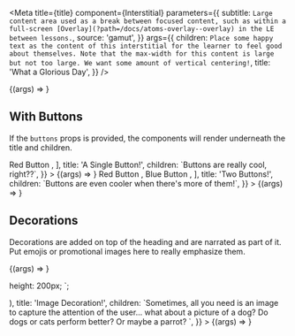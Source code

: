 
<Meta
  title={title}
  component={Interstitial}
  parameters={{
    subtitle: `
Large content area used as a break between focused content, such as within
a full-screen [Overlay](?path=/docs/atoms-overlay--overlay) in the LE between lessons.
`,
    source: 'gamut',
  }}
  args={{
    children: `Place some happy text as the content of this interstitial for the
        learner to feel good about themselves. Note that the max-width for this
        content is large but not too large. We want some amount of vertical
        centering!`,
    title: 'What a Glorious Day',
  }}
/>

<Canvas>
  <Story name="Interstitial">{(args) => <Interstitial {...args} />}</Story>
</Canvas>

<Props story="Interstitial" />

## With Buttons

If the `buttons` props is provided, the components will render underneath the title and children.

<Canvas>
  <Story
    name="Single Button"
    args={{
      buttons: [
        <ButtonDeprecated key="1" theme="brand-red">
          Red Button
        </ButtonDeprecated>,
      ],
      title: 'A Single Button!',
      children: `Buttons are really cool, right??`,
    }}
  >
    {(args) => <Interstitial {...args} />}
  </Story>
</Canvas>

<Canvas>
  <Story
    name="Two Buttons"
    args={{
      buttons: [
        <ButtonDeprecated key="1" theme="brand-red">
          Red Button
        </ButtonDeprecated>,
        <ButtonDeprecated key="2" theme="brand-blue">
          Blue Button
        </ButtonDeprecated>,
      ],
      title: 'Two Buttons!',
      children: `Buttons are even cooler when there's more of them!`,
    }}
  >
    {(args) => <Interstitial {...args} />}
  </Story>
</Canvas>

## Decorations

Decorations are added on top of the heading and are narrated as part of
it. Put emojis or promotional images here to really emphasize them.

<Canvas>
  <Story
    name="Emoji Decorated Interstitial"
    args={{
      decoration: '😍',
      title: 'Emoji Decoration!',
      children: `I really love emojis. Please confirm you love emojis too!`,
    }}
  >
    {(args) => <Interstitial {...args} />}
  </Story>
</Canvas>

  height: 200px;
`;

<Canvas>
  <Story
    name="Image Decorated Interstitial"
    args={{
      decoration: (
        <Img src="https://static-assets.codecademy.com/components/curriculum/path/learn-how-to-build-websites/curriculum-card.svg" />
      ),
      title: 'Image Decoration!',
      children: `Sometimes, all you need is an image to capture the attention of the user... what about a picture of a dog? Do dogs or cats perform better? Or maybe a parrot? `,
    }}
  >
    {(args) => <Interstitial {...args} />}
  </Story>
</Canvas>
